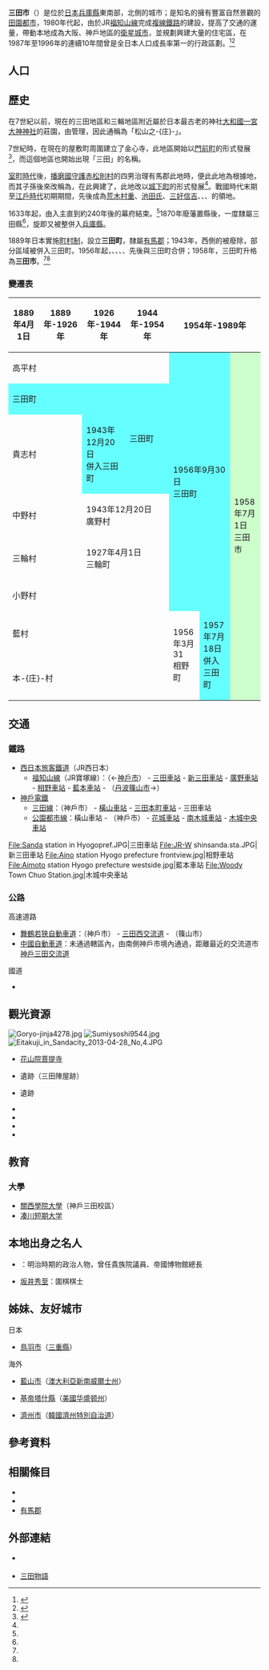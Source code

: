 {{日本都市
| 自治體名=三田市
| 圖像=[[File:Bodai_temple02_Hyogo.JPG|240px]]
| 圖像說明=[[菩提寺_(三田市)|菩提寺]]（[[西國三十三箇所|西國三十三箇所]]番外）
| 市章=[[File:Symbol_of_Sanda,_Hyogo.svg|100px]]
| 日文原名=三田市
| 平假名=さんだし
| 羅馬字拼音=Sanda-shi
| 都道府縣=兵庫縣
| 支廳=
| 編號=28219-7
| 面積=210.32
| 邊界未定=
| 人口=113,742
| 統計時間=2016年11月30日
| 自治體=[[神戶市|神戶市]]（[[北區_(神戶市)|北區]]）、[[寶塚市|寶塚市]]、[[豬名川町|豬名川町]]、[[丹波篠山市|丹波篠山市]]、[[三木市|三木市]]、[[加東市|加東市]]
| 樹=[[赤松|赤松]]
| 花=[[皋月杜鹃|皋月杜鹃]]
| 其他象徵物=
| 其他象徵=
| 市長=森哲男
| 卸任日期=2019年8月7日
| 郵遞區號=669-1695
| 所在地=三田市三輪二丁目1番1号
| 電話號碼=79-563-1111
| 外部連結=http://www.city.sanda.lg.jp/
| 經度=
| 緯度=
| 地圖=[[File:Sanda_in_Hyogo_Prefecture_Ja.svg|250px]]
| 註記=人口：[http://www.city.sanda.lg.jp/shiseijouhou/annai/toukei/index.html 三田市政府網頁]
}}
'''三田市'''（{{jpn|j=三田市|hg=さんだし|rm=Sanda shi|f=y}}）是位於[[日本|日本]][[兵庫縣|兵庫縣]]東南部，{{tsl|ja|六甲山地}}北側的城市；是知名的擁有豐富自然景觀的[[田園都市|田園都市]]，1980年代起，由於JR[[福知山線|福知山線]]完成[[複線鐵路|複線鐵路]]的建設，提高了交通的運量，帶動本地成為大阪、神戶地區的[[衛星城市|衛星城市]]，並規劃{{tsl|ja|北摂三田ニュータウン|北攝三田新市鎮}}興建大量的住宅區，在1987年至1996年的連續10年間曾是全日本人口成長率第一的行政區劃。<ref name="Brief1">{{Cite web| url=http://www.city.sanda.lg.jp/toshi/documents/01_cityp_p1~4.pdf| format=PDF| title=三田市的概要| publisher=三田市政府| accessdate=2017-01-04| language=ja| deadurl=yes| archiveurl=https://web.archive.org/web/20170305032019/http://www.city.sanda.lg.jp/toshi/documents/01_cityp_p1~4.pdf| archivedate=2017-03-05}}</ref><ref>{{Cite web| url=http://www.osaka-ue.ac.jp/zemi/kusanagi/2007nagizemi/pdf/16_Shintani.pdf| format=PDF| title=兵庫縣三田市通勤、通學圈的變化| author=新谷桂太| work=大阪經濟大學情報經營學報情報經營學科| date=2008-01-15| language=ja| accessdate=2017-01-04| archive-date=2015-09-22| archive-url=https://web.archive.org/web/20150922063412/http://www.osaka-ue.ac.jp/zemi/kusanagi/2007nagizemi/pdf/16_Shintani.pdf| dead-url=no}}</ref>

== 人口 ==

{{日本人口統計|location=Sanda, Hyogo}}

== 歷史 ==
在7世紀以前，現在的三田地區和三輪地區附近屬於日本最古老的神社[[大和國|大和國]][[一宮|一宮]][[大神神社|大神神社]]的莊園，由{{Tsl|ja|松山氏}}管理，因此通稱為「松山之-{庄}-」。

7世紀時，在現在的屋敷町周圍建立了金心寺，此地區開始以[[門前町|門前町]]的形式發展<ref name="Brief2">{{Cite web| url=http://www.city.sanda.lg.jp/kouhou/gaiyou.html| title=三田市的概要| publisher=三田市政府| accessdate=2017-01-04| language=ja| archive-date=2012-05-07| archive-url=https://www.webcitation.org/67UJQFbCu?url=http://www.city.sanda.lg.jp/kouhou/gaiyou.html| dead-url=no}}</ref>，而這個地區也開始出現「三田」的名稱。

[[室町時代|室町時代]]後，[[播磨國|播磨國]][[守護|守護]][[赤松則村|赤松則村]]的四男{{tsl|ja|赤松氏範}}治理有馬郡此地時，便此此地為根據地，而其子孫後來改稱為{{tsl|ja|摂津有馬|攝津有馬}}，在此興建了{{tsl|ja|三田城}}，此地改以[[城下町|城下町]]的形式發展<ref name="Brief1"/>。戰國時代末期至[[江戶時代|江戶時代]]初期期間，先後成為[[荒木村重|荒木村重]]、[[池田氏|池田氏]]、[[三好信吉|三好信吉]]、{{Tsl|ja|山崎家盛}}、{{tsl|ja|有馬重則}}、{{tsl|ja|松平重直}}的領地。

1633年起，{{Tsl|ja|三田藩}}由{{tsl|ja|九鬼氏}}入主直到約240年後的幕府結束。<ref name="Brief2"/>1870年廢藩置縣後，一度隸屬三田縣<ref name="Brief1"/>，旋即又被整併入[[兵庫縣|兵庫縣]]。

1889年日本實施[[町村制|町村制]]，設立'''三田町'''，隸屬[[有馬郡|有馬郡]]；1943年，西側的{{tsl|ja|貴志村_(兵庫県)|貴志村_(兵庫縣)|貴志村}}被廢除，部分區域被併入三田町。1956年起，{{tsl|ja|三輪町_(兵庫県)|三輪町_(兵庫縣)|三輪町}}、{{tsl|ja|広野村_(兵庫県)|廣野村_(兵庫縣)|廣野村}}、{{tsl|ja|小野村_(兵庫県)|小野村_(兵庫縣)|小野村}}、{{tsl|ja|高平村_(兵庫県)|高平村_(兵庫縣)|高平村}}、{{tsl|ja|相野町}}先後與三田町合併；1958年，三田町升格為'''三田市'''。<ref name="Brief1"/><ref name="Brief2"/>

=== 變遷表 ===
{| class="wikitable" style="font-size:x-small"
! 1889年4月1日
! 1889年-1926年
! 1926年-1944年
! 1944年-1954年
! colspan=3 | 1954年-1989年
! 1989年-現在
! 現在
|-
| colspan=4 | 高平村
| rowspan=7 colspan=2 style="background-color:#6ff;" | 1956年9月30日<br />三田町
| rowspan=9 colspan=3 style="background-color:#cfc;" | 1958年7月1日<br />三田市
|-
| colspan=3 style="background-color:#6ff;" | 三田町
| rowspan=2 style="background-color:#6ff;" | 三田町
|-
| rowspan=2 colspan=2 | 貴志村
| style="background-color:#6ff;" | 1943年12月20日<br />併入三田町
|-
| rowspan=2 colspan=2 | 1943年12月20日<br />廣野村
|-
| colspan=2 | 中野村
|-
| colspan=2 | 三輪村
| colspan=2 | 1927年4月1日<br />三輪町
|-
| colspan=4 | 小野村
|-
| colspan=4 | 藍村
| rowspan=2 | 1956年3月31<br />相野町
| rowspan=2 style="background-color:#6ff;" | 1957年7月18日<br />併入三田町
|-
| colspan=4 | 本-{庄}-村
|}

== 交通 ==
=== 鐵路 ===
* [[西日本旅客鐵道|西日本旅客鐵道]]（JR西日本）
** [[福知山線|福知山線]]（JR寶塚線）：（←[[神戶市|神戶市]]） - [[三田車站_(兵庫縣)|三田車站]] - [[新三田車站|新三田車站]] - [[廣野車站_(兵庫縣)|廣野車站]] - [[相野車站|相野車站]] - [[藍本車站|藍本車站]] - （[[丹波篠山市|丹波篠山市]]→）
* [[神戶電鐵|神戶電鐵]]
** [[三田線_(神戶電鐵)|三田線]]：（神戶市） - [[橫山車站_(兵庫縣)|橫山車站]] - [[三田本町車站|三田本町車站]] - 三田車站
** [[公園都市線|公園都市線]]：橫山車站 - （神戶市） -  [[花城車站|花城車站]] - [[南木城車站|南木城車站]] - [[木城中央車站|木城中央車站]]

<gallery widths=200px heights=200px>
File:Sanda station in Hyogopref.JPG|三田車站
File:JR-W shinsanda.sta.JPG|新三田車站
File:Aino station Hyogo prefecture frontview.jpg|相野車站
File:Aimoto station Hyogo prefecture westside.jpg|藍本車站
File:Woody Town Chuo Station.jpg|木城中央車站
</gallery>

=== 公路 ===
; 高速道路
* [[舞鶴若狹自動車道|舞鶴若狹自動車道]]：（神戶市） - [[三田西交流道|三田西交流道]] - （篠山市）
* [[中國自動車道|中國自動車道]]：未通過轄區內，由南側神戶市境內通過，距離最近的交流道市[[神戶三田IC|神戶三田交流道]]
; 國道
* {{tsl|ja|国道176号|國道176號}}

== 觀光資源 ==
[[File:Goryo-jinja4278.jpg|thumb]]
[[File:Sumiysoshi9544.jpg|thumb]]
[[File:Eitakuji_in_Sandacity_2013-04-28_No,4.JPG|thumb]]

* [[菩提寺_(三田市)|花山院菩提寺]]
* {{tsl|ja|三田城}}遺跡（三田陣屋跡）
* {{tsl|ja|下田中城}}遺跡
* {{tsl|ja|虚空蔵山 (兵庫県)|虚空藏山 (兵庫縣)}}
* {{tsl|ja|高売布神社|高賣布神社}}
* {{tsl|ja|御霊神社 (三田市)|御靈神社 (三田市)|御靈神社}}
* {{tsl|ja|永沢寺|永澤寺}}

== 教育 ==
=== 大學 ===
* [[關西學院大學|關西學院大學]]（神戶三田校區）
* [[凑川短期大学|凑川短期大学]]

== 本地出身之名人 ==
* {{tsl|ja|九鬼隆一}}：明治時期的政治人物，曾任貴族院議員、帝國博物館總長
* [[坂井秀至|坂井秀至]]：圍棋棋士

== 姊妹、友好城市 ==
; 日本
* [[鳥羽市|鳥羽市]]（[[三重縣|三重縣]]）

; 海外
* {{Flagicon|AUS}} [[藍山市|藍山市]]（[[澳大利亞|澳大利亞]][[新南威爾士州|新南威爾士州]]）
* {{Flagicon|USA}} [[基帝塔什縣|基帝塔什縣]]（[[美國|美國]][[华盛顿州|华盛顿州]]）
* {{Flagicon|KOR}} [[濟州市|濟州市]]（[[韓國|韓國]][[濟州特別自治道|濟州特別自治道]]）

== 參考資料 ==
{{Reflist}}

== 相關條目 ==
{{commonscat|Sanda, Hyogo}}
* {{tsl|ja|三田藩}}
* {{Tsl|ja|三田城}}
* [[有馬郡|有馬郡]]

== 外部連結 ==
* {{Ja}} {{Facebook|sandacity|三田市}}
* {{Ja}} [http://sandakankou.seesaa.net/ 三田物語]{{Wayback|url=http://sandakankou.seesaa.net/ |date=20170104163914 }}

{{兵庫縣}}
{{Authority control}}